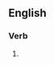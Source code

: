 {{also|Fobbing}}
==English==

===Verb===
{{head|en|verb form}}

# {{present participle of|en|fob|nocat=1}}